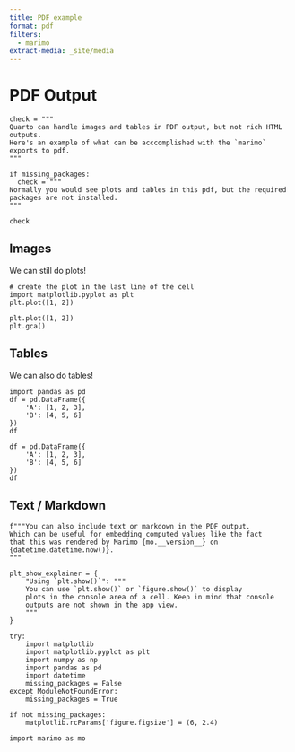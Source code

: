```yaml
---
title: PDF example
format: pdf
filters:
  - marimo
extract-media: _site/media
---
```


# PDF Output

```.python.marimo
check = """
Quarto can handle images and tables in PDF output, but not rich HTML outputs.
Here's an example of what can be acccomplished with the `marimo` exports to pdf.
"""

if missing_packages:
  check = """
Normally you would see plots and tables in this pdf, but the required packages are not installed.
"""

check
```

## Images

We can still do plots!

```python3
# create the plot in the last line of the cell
import matplotlib.pyplot as plt
plt.plot([1, 2])
```

```.python.marimo
plt.plot([1, 2])
plt.gca()
```

## Tables

We can also do tables!

```python3
import pandas as pd
df = pd.DataFrame({
    'A': [1, 2, 3],
    'B': [4, 5, 6]
})
df
```

```.python.marimo
df = pd.DataFrame({
    'A': [1, 2, 3],
    'B': [4, 5, 6]
})
df
```

## Text / Markdown

```.python.marimo
f"""You can also include text or markdown in the PDF output.
Which can be useful for embedding computed values like the fact
that this was rendered by Marimo {mo.__version__} on {datetime.datetime.now()}.
"""
```

```.python.marimo
plt_show_explainer = {
    "Using `plt.show()`": """
    You can use `plt.show()` or `figure.show()` to display
    plots in the console area of a cell. Keep in mind that console
    outputs are not shown in the app view.
    """
}
```


```.python.marimo
try:
    import matplotlib
    import matplotlib.pyplot as plt
    import numpy as np
    import pandas as pd
    import datetime
    missing_packages = False
except ModuleNotFoundError:
    missing_packages = True

if not missing_packages:
    matplotlib.rcParams['figure.figsize'] = (6, 2.4)
```


```.python.marimo
import marimo as mo
```
